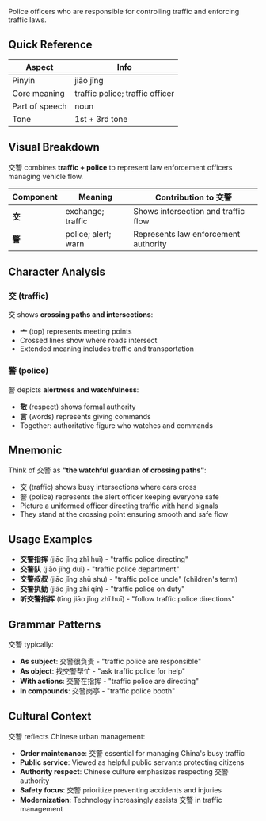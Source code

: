 Police officers who are responsible for controlling traffic and enforcing traffic laws.

## Quick Reference

| Aspect         | Info                            |
| -------------- | ------------------------------- |
| Pinyin         | jiāo jǐng                       |
| Core meaning   | traffic police; traffic officer |
| Part of speech | noun                            |
| Tone           | 1st + 3rd tone                  |

## Visual Breakdown

交警 combines **traffic + police** to represent law enforcement officers managing vehicle flow.

| Component | Meaning             | Contribution to 交警                 |
| --------- | ------------------- | ------------------------------------ |
| **交**    | exchange; traffic   | Shows intersection and traffic flow  |
| **警**    | police; alert; warn | Represents law enforcement authority |

## Character Analysis

### 交 (traffic)

交 shows **crossing paths and intersections**:

- **亠** (top) represents meeting points
- Crossed lines show where roads intersect
- Extended meaning includes traffic and transportation

### 警 (police)

警 depicts **alertness and watchfulness**:

- **敬** (respect) shows formal authority
- **言** (words) represents giving commands
- Together: authoritative figure who watches and commands

## Mnemonic

Think of 交警 as **"the watchful guardian of crossing paths"**:

- 交 (traffic) shows busy intersections where cars cross
- 警 (police) represents the alert officer keeping everyone safe
- Picture a uniformed officer directing traffic with hand signals
- They stand at the crossing point ensuring smooth and safe flow

## Usage Examples

- **交警指挥** (jiāo jǐng zhǐ huī) - "traffic police directing"
- **交警队** (jiāo jǐng duì) - "traffic police department"
- **交警叔叔** (jiāo jǐng shū shu) - "traffic police uncle" (children's term)
- **交警执勤** (jiāo jǐng zhí qín) - "traffic police on duty"
- **听交警指挥** (tīng jiāo jǐng zhǐ huī) - "follow traffic police directions"

## Grammar Patterns

交警 typically:

- **As subject**: 交警很负责 - "traffic police are responsible"
- **As object**: 找交警帮忙 - "ask traffic police for help"
- **With actions**: 交警在指挥 - "traffic police are directing"
- **In compounds**: 交警岗亭 - "traffic police booth"

## Cultural Context

交警 reflects Chinese urban management:

- **Order maintenance**: 交警 essential for managing China's busy traffic
- **Public service**: Viewed as helpful public servants protecting citizens
- **Authority respect**: Chinese culture emphasizes respecting 交警 authority
- **Safety focus**: 交警 prioritize preventing accidents and injuries
- **Modernization**: Technology increasingly assists 交警 in traffic management

